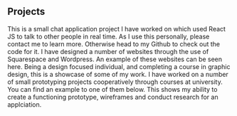 ## Projects

<ProjectCard title="Chat Application" link="https://chattingapplication.netlify.app/" bg="linear-gradient(to right, #D4145A 0%, #FBB03B 100%)">
This is a small chat application project I have worked on which used React JS to talk to other people in real time. As I use this personally, please contact me to learn more. Otherwise head to my Github to check out the code for it.
</ProjectCard>

<ProjectCard title="Client Websites" link="https://lnp.org.au" bg="linear-gradient(to right, #D4145A 0%, #FBB03B 100%)">
I have designed a number of websites through the use of Squarespace and Wordpress. An example of these websites can be seen here.
</ProjectCard>

<ProjectCard title="Graphic Design Portfolio" link="https://www.linkedin.com/in/matthew-davenport-b536a210b/detail/overlay-view/urn:li:fsd_profileTreasuryMedia:(ACoAABuwNe8Bio7ZSN68wYfiGnHQL2PWC-Fgso0,1593422055033)/" bg="linear-gradient(to right, #D4145A 0%, #FBB03B 100%)">
Being a design focused individual, and completing a course in graphic design, this is a showcase of some of my work.
</ProjectCard>

<ProjectCard title="Protyping Example" link="https://github.com/deco3500-2019/FoodForThought" bg="linear-gradient(to right, #D4145A 0%, #FBB03B 100%)">
I have worked on a number of small prototyping projects cooperatively through courses at university. You can find an example to one of them below. This shows my ability to create a functioning prototype, wireframes and conduct research for an applciation.
</ProjectCard>